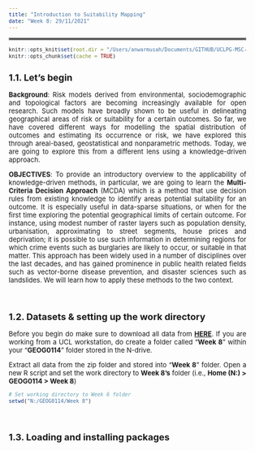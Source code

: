 ```yaml
---
title: "Introduction to Suitability Mapping"
date: "Week 8: 29/11/2021"
---
```


<style type: "text/css">
h1.title {
	font-size: 20px;
}

h4.date {
	font-size: 18px;
}

h1 {
	font-size: 18px;
}

h2 {
	font-size: 18px;
}

body{/* Normal */
	font-size: 13px;
	text-align: justify;
}

p.comment {
background-color: #DBDBDB;
padding: 10px;
border: 1px solid black;
border-radius: 5px;
}

code.r{
  font-size: 10px;
}
pre {
  font-size: 12px
}
</style>

<hr style="border:2px solid gray"> </hr>

```r
knitr::opts_knit$set(root.dir = "/Users/anwarmusah/Documents/GITHUB/UCLPG-MSC-SGDS/Dataset/T1_WK8")
knitr::opts_chunk$set(cache = TRUE)
```

## **1.1. Let's begin**
**Background**: Risk models derived from environmental, sociodemographic and topological factors are becoming increasingly available for open research. Such models have broadly shown to be useful in delineating geographical areas of risk or suitability for a certain outcomes. So far, we have covered different ways for modelling the spatial distribution of outcomes and estimating its occurrence or risk, we have explored this through areal-based, geostatistical and nonparametric methods. Today, we are going to explore this from a different lens using a knowledge-driven approach. 

**OBJECTIVES**: To provide an introductory overview to the applicability of knowledge-driven methods, in particular, we are going to learn the **Multi-Criteria Decision Approach** (MCDA) which is a method that use decision rules from existing knowledge to identify areas potential suitability for an outcome. It is especially useful in data-sparse situations, or when for the first time exploring the potential geographical limits of certain outcome. 
For instance, using modest number of raster layers such as population density, urbanisation, approximating to street segments, house prices and deprivation; it is possible to use such information in determining regions for which crime events such as burglaries are likely to occur, or suitable in that matter. This approach has been widely used in a number of disciplines over the last decades, and has gained prominence in public health related fields such as vector-borne disease prevention, and disaster sciences such as landslides. We will learn how to apply these methods to the two context.  

</br>

## **1.2. Datasets & setting up the work directory** 
Before you begin do make sure to download all data from [**HERE**](https://moodle.ucl.ac.uk). If you are working from 
a UCL workstation, do create a folder called "**Week 8**" within your "**GEOG0114**" folder stored in the N-drive.

Extract all data from the zip folder and stored into "**Week 8**" folder. Open a new R script and set the work directory 
to **Week 8's** folder (i.e., **Home (N:) > GEOG0114 > Week 8**)

```r
# Set working directory to Week 6 folder
setwd("N:/GEOG0114/Week 8")
```

</br>

## **1.3. Loading and installing packages**

